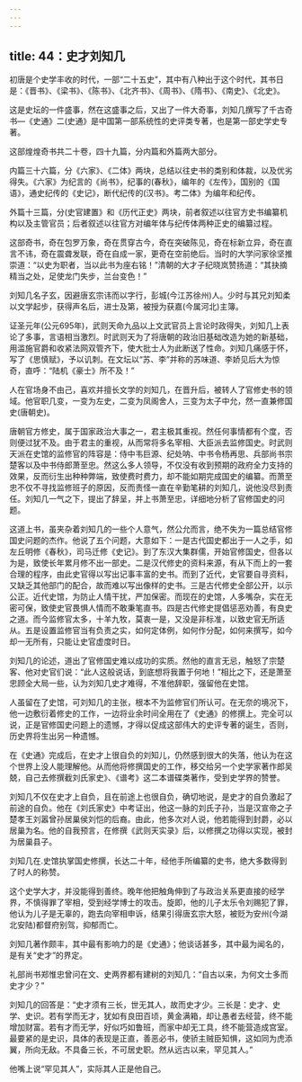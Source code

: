 ```yaml
---
---
---
```

title: 44：史才刘知几
---



初唐是个史学丰收的时代，一部“二十五史”，其中有八种出于这个时代，其书日是：《晋书》、《梁书》、《陈书》、《北齐书》、《周书》、《隋书》、《南史》、《北史》。

这是史坛的一件盛事，然在这盛事之后，又出了一件大奇事，刘知几撰写了千古奇书—《史通》二(史通》是中国第一部系统性的史评类专著，也是第一部史学史专著。

这部煌煌奇书共二十卷，四十九篇，分内篇和外篇两大部分。

内篇三十六篇，分《六家》、《二体》两块，总结以往史书的类别和体裁，以及优劣得失。《六家》为纪言的《尚书》，纪事的(春秋》，编年的《左传》，国别的《国语》，通史纪传的《史记》，断代纪传的(汉书》。考二体》为编年和纪传。

外篇十三篇，分(史官建置》和《历代正史》两块，前者叙述以往官方史书编纂机构以及主管官员；后者叙述以往官方对编年体与纪传体两种正史的编纂过程。

这部奇书，奇在包罗万象，奇在贯穿古今，奇在突破陈见，奇在标新立异，奇在直言不讳，奇在震聋发联，奇在自成一家，更奇在空前绝后。当时的大学问家徐坚推崇道：“以史为职者，当以此书为座右铭！”清朝的大才子纪晓岚赞扬道：“其抉摘精当之处，足使龙门失步，兰台变色！”

刘知几名子玄，因避唐玄宗讳而以字行，彭城(今江苏徐州)人。少时与其兄刘知柔以文学起步，获得声名后，进士及第，被授为获嘉(今属河北)主簿。

证圣元年(公元695年)，武则天命九品以上文武官员上言论时政得失，刘知几上表论了多事，言语相当激烈。时武则天为了将唐朝的政治旧基础改造为她的新基础，用滥施官爵和收紧法网双管齐下，使大批士人为此断送了性命。刘知几痛感于怀，写了《思慎赋》，予以讥刺。在文坛以“苏、李”并称的苏味道、李娇见后大为惊奇，直呼：“陆机《豪士》所不及！”

人在官场身不由己，喜欢并擅长文学的刘知几，在晋升后，被转人了官修史书的领域。他官职几变，一变为左史，二变为凤阁舍人，三变为太子中允，然一直兼修国史(唐朝史)。

唐朝官方修史，属于国家政治大事之一，君主极其重视。然任何事情都有个度，否则便过犹不及。由于君主的重视，从而常将多名宰相、大臣派去监修国史。时武则天派在史馆的监修官的阵容是：侍中韦巨源、纪处呐、中书令杨再思、兵部尚书宗楚客以及中书侍郎萧至忠。然这么多人领导，不仅没有收到预期的政府全力支持的效果，反而衍生出种种弊端，致使费时费力，却不能如期完成国史的编纂。而萧至忠不仅不寻找监修班子的原因，反而责怪一直在辛勤笔耕的刘知几，说他没尽到责任。刘知几一气之下，提出了辞呈，并上书萧至忠，详细地分析了官修国史的问题。

这道上书，虽夹杂着刘知几的一些个人意气，然公允而言，绝不失为一篇总结官修国史问题的杰作。他说了五个问题，大意如下：一是古代国史都出于一人之手，如左丘明修《春秋》，司马迁修《史记》。到了东汉大集群儒，开始官修国史，但各以为是，致使长年累月修不出一部史。二是汉代修史的资料来源，有从下而上的一套合理的程序，由此史官得以写出记事丰富的史书。而到了近代，史官要自寻资料，又缺乏其他部门的配合，故而难以写出像样的史书。三是古代修史全部公开，以示公正。近代史馆，为防止人情干扰，严加保密。而现在的史馆，人多嘴杂，实在无密可保，致使史官畏惧人情而不敢秉笔直书。四是古代修史提倡惩恶劝善，有良史之道。而今监修官太多，十羊九牧，莫衷一是，又没是非标准，以致史官无所适从。五是设置监修官当有负责之实，如何定体例，如何作分配，如何来撰写，如今却一无所有，只能让史官虚度时日。

刘知几的论述，道出了官修国史难以成功的实质。然他的直言无忌，触怒了宗楚客、他对史官们说：“此人这般说话，到底想将我置于何地！”相比之下，还是萧至忠顾全大局一些，认为刘知几史才难得，不准他辞职，强留他在史馆。

人虽留在了史馆，可刘知几的主张，根本不为监修官们所认可。在无奈的境况下，他一边敷衍着修史的工作，一边将业余时间全用在了《史通》的修撰上。完全可以说，正是官修国史问题上的遗憾，才得以促成这部伟大的史评专著的诞生，否则，历史界将生出另一种遗憾。

在《史通》完成后，在史才上很自负的刘知儿，仍然感到很大的失落，他认为在这个世界上没人能理解他。从而他将修撰国史的工作，移交给另一个史学家著作郎吴兢，自己去修撰截刘氏家史》、《谱考》这二本谱碟类著作，受到史学界的赞誉。

刘知几不仅在史才上自负，且在前途上也很自负，确切地说，是史才的自负激起了前途的自负。他在《刘氏家史》中考证出，他这一脉的刘氏子孙，当是汉宣帝之子楚孝王刘嚣曾孙居巢侯刘恺的后裔。由此，他多次对人说，他若能得到封爵，必以居巢为名。他的自我预言，在修撰《武则天实录》后，以修撰之功得以实现，被封为居巢县子。

刘知几在.史馆执掌国史修撰，长达二十年，经他手所编纂的史书，绝大多数得到了时人的称赞。

这个史学大才，并没能得到善终。晚年他把触角伸到了与政治关系更直接的经学界，不慎得罪了宰相，受到经学博士的攻击。旋即，他的儿子太乐令刘赐犯了罪，他认为儿子是无辜的，跑去向宰相申诉，结果引得唐玄宗大怒，被贬为安州(今湖北安陆)都督府别驾，抑郁而亡。

刘知几著作颇丰，其中最有影响力的是《史通》；他谈话甚多，其中最为闻名的，是有关“史才”的界定。

礼部尚书郑惟忠曾问在文、史两界都有建树的刘知几：“自古以来，为何文士多而史才少？”

刘知几的回答是：“史才须有三长，世无其人，故而史才少。三长是：史才、史学、史识。若有学而无才，犹如有良田百顷，黄金满箱，却让愚者去经营，终不能增加财富。若有才而无学，好似巧如鲁班，而家中却无工具，终不能营造成宫室。最要紧的是史识，具体的表现是正直，善恶必书，使骄主贼臣知惧，这如同为虎添翼，所向无敌。不具备三长，不可居史职。然从远古以来，罕见其人。”

他嘴上说“罕见其人”，实际其人正是他自己。